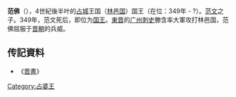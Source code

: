 '''范佛'''（{{bd|？||？}}），4世紀後半叶的[[占城|占城]]王国（[[林邑国|林邑国]]）国王（在位：349年 - ?）。[[范文|范文]]之子。349年，范文死后，即位为[[国王|国王]]。[[東晋|東晋]]的[[广州|广州]][[刺史|刺史]]滕含率大軍攻打林邑国，范佛屈服于[[晋朝|晋朝]]的兵威。 

==传記資料==
*《[[晋書|晋書]]》
{{start box}}
{{s-before|[[范文|范文]]}}
{{s-title|[[占城|占城]]第二王朝第2代王|349年 - ?}}
{{s-after|[[范胡达|范胡达]]}}
{{end box}}

{{占婆君主}}
[[Category:占婆王|Category:占婆王]]